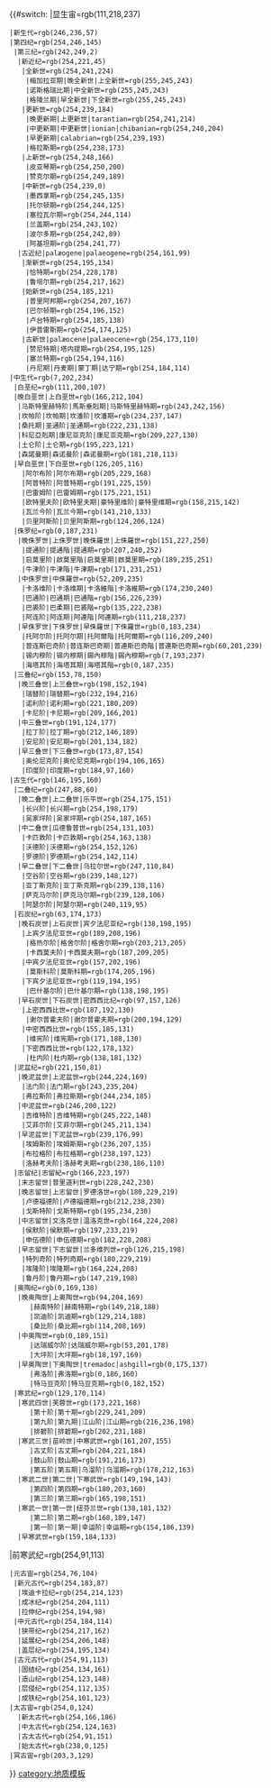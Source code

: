{{#switch:{{lc:{{{1}}}}}
|显生宙=rgb(111,218,237)
 |新生代=rgb(246,236,57)
 |第四纪=rgb(254,246,145)
  |第三纪=rgb(242,249,2)
   |新近纪=rgb(254,221,45)
    |全新世=rgb(254,241,224)
     |梅加拉亚期|晚全新世|上全新世=rgb(255,245,243)
     |诺斯格瑞比期|中全新世=rgb(255,245,243)
     |格陵兰期|早全新世|下全新世=rgb(255,245,243)
    |更新世=rgb(254,239,184)
     |晚更新期|上更新世|tarantian=rgb(254,241,214)
     |中更新期|中更新世|ionian|chibanian=rgb(254,240,204)
     |早更新期|calabrian=rgb(254,239,193)
     |格拉斯期=rgb(254,238,173)
    |上新世=rgb(254,248,166)
     |皮亚琴期=rgb(254,250,200)
     |赞克尔期=rgb(254,249,189)
    |中新世=rgb(254,239,0)
     |墨西拿期=rgb(254,245,135)
     |托尔顿期=rgb(254,244,125)
     |塞拉瓦尔期=rgb(254,244,114)
     |兰盖期=rgb(254,243,102)
     |波尔多期=rgb(254,242,89)
     |阿基坦期=rgb(254,241,77)
   |古近纪|palæogene|palaeogene=rgb(254,161,99)
    |渐新世=rgb(254,195,134)
     |恰特期=rgb(254,228,178)
     |鲁培尔期=rgb(254,217,162)
    |始新世=rgb(254,185,121)
     |普里阿邦期=rgb(254,207,167)
     |巴尔顿期=rgb(254,196,152)
     |卢台特期=rgb(254,185,138)
     |伊普雷斯期=rgb(254,174,125)
    |古新世|palæocene|palaeocene=rgb(254,173,110)
     |赞尼特期|塔内提期=rgb(254,195,125)
     |塞兰特期=rgb(254,194,116)
     |丹尼期|丹麦期|蒙丁期|达宁期=rgb(254,184,114)
 |中生代=rgb(7,202,234)
  |白垩纪=rgb(111,200,107)
  |晚白垩世|上白垩世=rgb(166,212,104)
   |马斯特里赫特阶|馬斯垂剋期|马斯特里赫特期=rgb(243,242,156)
   |坎帕阶|坎帕期|坎潘阶|坎潘期=rgb(234,237,147)
   |桑托期|圣通阶|圣通期=rgb(222,231,138)
   |科尼亞剋期|康尼亚克阶|康尼亚克期=rgb(209,227,130)
   |土仑阶|土仑期=rgb(195,223,121)
   |森諾曼期|森诺曼阶|森诺曼期=rgb(181,218,113)
  |早白垩世|下白垩世=rgb(126,205,116)
    |阿尔布阶|阿尔布期=rgb(205,229,168)
    |阿普特阶|阿普特期=rgb(191,225,159)
    |巴雷姆阶|巴雷姆期=rgb(175,221,151)
    |欧特里夫阶|欧特里夫期|豪特里维阶|豪特里维期=rgb(158,215,142)
    |瓦兰今阶|瓦兰今期=rgb(141,210,133)
    |贝里阿斯阶|贝里阿斯期=rgb(124,206,124)
  |侏罗纪=rgb(0,187,231)
   |晚侏罗世|上侏罗世|晚侏羅世|上侏羅世=rgb(151,227,250)
    |提通阶|提通階|提通期=rgb(207,240,252)
    |启莫里阶|啟莫里階|启莫里期|啟莫里期=rgb(189,235,251)
    |牛津阶|牛津階|牛津期=rgb(171,231,251)
   |中侏罗世|中侏羅世=rgb(52,209,235)
    |卡洛维阶|卡洛维期|卡洛維階|卡洛維期=rgb(174,230,240)
    |巴通阶|巴通期|巴通階=rgb(156,226,239)
    |巴裘阶|巴柔期|巴裘階=rgb(135,222,238)
    |阿连阶|阿连期|阿連階|阿連期=rgb(111,218,237)
   |早侏罗世|下侏罗世|早侏羅世|下侏羅世=rgb(0,183,234)
    |托阿尔阶|托阿尔期|托阿爾階|托阿爾期=rgb(116,209,240)
    |普连斯巴奇阶|普连斯巴奇期|普連斯巴奇階|普連斯巴奇期=rgb(60,201,239)
    |锡内穆阶|锡内穆期|錫內穆階|錫內穆期=rgb(7,193,237)
    |海塔其阶|海塔其期|海塔其階=rgb(0,187,235)
  |三叠纪=rgb(153,78,150)
   |晚三叠世|上三叠世=rgb(198,152,194)
    |瑞替阶|瑞替期=rgb(232,194,216)
    |诺利阶|诺利期=rgb(221,180,209)
    |卡尼阶|卡尼期=rgb(209,166,201)
   |中三叠世=rgb(191,124,177)
    |拉丁阶|拉丁期=rgb(212,146,189)
    |安尼阶|安尼期=rgb(201,134,182)
   |早三叠世|下三叠世=rgb(173,87,154)
    |奥伦尼克阶|奥伦尼克期=rgb(194,106,165)
    |印度阶|印度期=rgb(184,97,160)
 |古生代=rgb(146,195,160)
  |二叠纪=rgb(247,88,60)
   |晚二叠世|上二叠世|乐平世=rgb(254,175,151)
    |长兴阶|长兴期=rgb(254,198,179)
    |吴家坪阶|吴家坪期=rgb(254,187,165)
   |中二叠世|瓜德鲁普世=rgb(254,131,103)
    |卡匹敦阶|卡匹敦期=rgb(254,163,138)
    |沃德阶|沃德期=rgb(254,152,126)
    |罗德阶|罗德期=rgb(254,142,114)
   |早二叠世|下二叠世|乌拉尔世=rgb(247,110,84)
    |空谷阶|空谷期=rgb(239,148,127)
    |亚丁斯克阶|亚丁斯克期=rgb(239,138,116)
    |萨克马尔阶|萨克马尔期=rgb(239,128,106)
    |阿瑟尔阶|阿瑟尔期=rgb(240,119,95)
  |石炭纪=rgb(63,174,173)
   |晚石炭世|上石炭世|宾夕法尼亚纪=rgb(138,198,195)
    |上宾夕法尼亚世=rgb(189,208,196)
     |格热尔阶|格舍尔阶|格舍尔期=rgb(203,213,205)
     |卡西莫夫阶|卡西莫夫期=rgb(187,209,205)
    |中宾夕法尼亚世=rgb(157,202,196)
     |莫斯科阶|莫斯科期=rgb(174,205,196)
    |下宾夕法尼亚世=rgb(119,194,195)
     |巴什基尔阶|巴什基尔期=rgb(138,198,195)
   |早石炭世|下石炭世|密西西比纪=rgb(97,157,126)
    |上密西西比世=rgb(187,192,130)
     |谢尔普霍夫阶|谢尔普霍夫期=rgb(200,194,129)
    |中密西西比世=rgb(155,185,131)
     |维宪阶|维宪期=rgb(171,188,130)
    |下密西西比世=rgb(122,178,132)
     |杜内阶|杜内期=rgb(138,181,132)
  |泥盆纪=rgb(221,150,81)
   |晚泥盆世|上泥盆世=rgb(244,224,169)
    |法门阶|法门期=rgb(243,235,204)
    |弗拉斯阶|弗拉斯期=rgb(244,234,185)
   |中泥盆世=rgb(246,200,122)
    |吉维特阶|吉维特期=rgb(245,222,148)
    |艾菲尔阶|艾菲尔期=rgb(245,211,134)
   |早泥盆世|下泥盆世=rgb(239,176,99)
    |埃姆斯阶|埃姆斯期=rgb(236,207,135)
    |布拉格阶|布拉格期=rgb(238,197,123)
    |洛赫考夫阶|洛赫考夫期=rgb(238,186,110)
  |志留纪|志留紀=rgb(166,223,197)
   |末志留世|普里道利世=rgb(228,242,230)
   |晚志留世|上志留世|罗德洛世=rgb(180,229,219)
    |卢德福德阶|卢德福德期=rgb(212,238,230)
    |戈斯特阶|戈斯特期=rgb(195,234,230)
   |中志留世|文洛克世|温洛克世=rgb(164,224,208)
    |侯默阶|侯默期=rgb(197,233,219)
    |申伍德阶|申伍德期=rgb(182,228,208)
   |早志留世|下志留世|兰多维列世=rgb(126,215,198)
    |特列奇阶|特列奇期=rgb(180,229,219)
    |埃隆阶|埃隆期=rgb(164,224,208)
    |鲁丹阶|鲁丹期=rgb(147,219,198)
  |奥陶纪=rgb(0,169,138)
   |晚奥陶世|上奥陶世=rgb(94,204,169)
      |赫南特阶|赫南特期=rgb(149,218,188)
      |凯迪阶|凯迪期=rgb(129,214,188)
      |桑比阶|桑比期=rgb(114,208,169)
   |中奥陶世=rgb(0,189,151)
      |达瑞威尔阶|达瑞威尔期=rgb(53,201,178)
      |大坪阶|大坪期=rgb(18,197,169)
   |早奥陶世|下奥陶世|tremadoc|ashgill=rgb(0,175,137)
      |弗洛阶|弗洛期=rgb(0,186,160)
      |特马豆克阶|特马豆克期=rgb(0,182,152)
  |寒武纪=rgb(129,170,114)
   |寒武四世|芙蓉世=rgb(173,221,168)
      |第十阶|第十期=rgb(229,241,209)
      |第九阶|第九期|江山阶|江山期=rgb(216,236,198)
      |排碧阶|排碧期=rgb(202,231,188)
   |寒武三世|苗岭世|中寒武世=rgb(161,207,155)
      |古丈阶|古丈期=rgb(204,221,184)
      |鼓山阶|鼓山期=rgb(191,216,173)
      |第五阶|第五期|乌溜阶|乌溜期=rgb(178,212,163)
   |寒武二世|第二世|下寒武世=rgb(149,194,143)
      |第四阶|第四期=rgb(180,203,160)
      |第三阶|第三期=rgb(165,198,151)
   |寒武一世|第一世|纽芬兰世=rgb(138,181,132)
      |第二阶|第二期=rgb(168,189,147)
      |第一阶|第一期|幸运阶|幸运期=rgb(154,186,139)
   |早寒武世=rgb(159,184,133)<!-- Unofficial! -->
|前寒武纪=rgb(254,91,113)
 |元古宙=rgb(254,76,104)
  |新元古代=rgb(254,183,87)
   |埃迪卡拉纪=rgb(254,214,123)
   |成冰纪=rgb(254,204,111)
   |拉伸纪=rgb(254,194,98)
  |中元古代=rgb(254,184,114)
   |狭带纪=rgb(254,217,162)
   |延展纪=rgb(254,206,148)
   |盖层纪=rgb(254,195,134)
  |古元古代=rgb(254,91,113)
   |固结纪=rgb(254,134,161)
   |造山纪=rgb(254,123,148)
   |层侵纪=rgb(254,112,135)
   |成铁纪=rgb(254,101,123)
 |太古宙=rgb(254,0,124)
   |新太古代=rgb(254,166,186)
   |中太古代=rgb(254,124,163)
   |古太古代=rgb(254,91,151)
   |始太古代=rgb(238,0,125)
 |冥古宙=rgb(203,3,129)
}}<noinclude>
{{documentation}}
[[category:地质模板]]
</noinclude>
